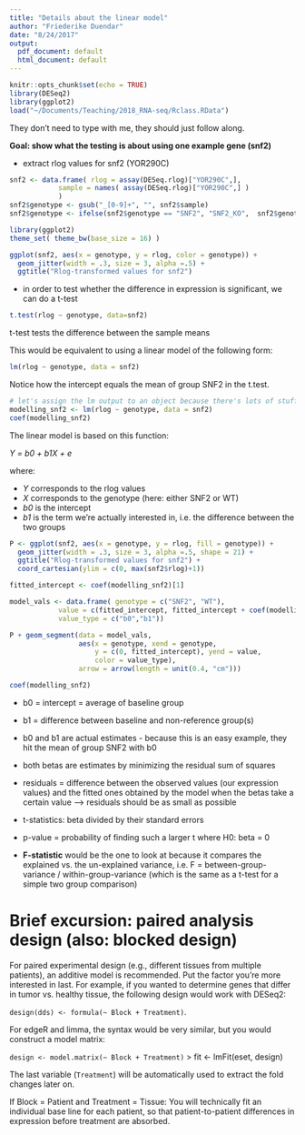 ```yaml
---
title: "Details about the linear model"
author: "Friederike Duendar"
date: "8/24/2017"
output:
  pdf_document: default
  html_document: default
---
```


```r
knitr::opts_chunk$set(echo = TRUE)
library(DESeq2)
library(ggplot2)
load("~/Documents/Teaching/2018_RNA-seq/Rclass.RData")
```

They don't need to type with me, they should just follow along.

__Goal: show what the testing is about using one example gene (snf2)__

* extract rlog values for snf2 (YOR290C)

```r
snf2 <- data.frame( rlog = assay(DESeq.rlog)["YOR290C",], 
            sample = names( assay(DESeq.rlog)["YOR290C",] ) 
            )
snf2$genotype <- gsub("_[0-9]+", "", snf2$sample)
snf2$genotype <- ifelse(snf2$genotype == "SNF2", "SNF2_KO",  snf2$genotype)
```

```r
library(ggplot2)
theme_set( theme_bw(base_size = 16) )

ggplot(snf2, aes(x = genotype, y = rlog, color = genotype)) + 
  geom_jitter(width = .3, size = 3, alpha =.5) +
  ggtitle("Rlog-transformed values for snf2")

```

* in order to test whether the difference in expression is significant, we can do a t-test

```r
t.test(rlog ~ genotype, data=snf2)
```

t-test tests the difference between the sample means

This would be equivalent to using a linear model of the following form:

```r
lm(rlog ~ genotype, data = snf2)
```

Notice how the intercept equals the mean of group SNF2 in the t.test.

```r
# let's assign the lm output to an object because there's lots of stuff in there
modelling_snf2 <- lm(rlog ~ genotype, data = snf2)
coef(modelling_snf2)
```

The linear model is based on this function:

*Y = b0 + b1X + e*

where:

- *Y* corresponds to the rlog values
- *X* corresponds to the genotype (here: either SNF2 or WT)
- *b0* is the intercept
- *b1* is the term we're actually interested in, i.e. the difference between the two groups

```r
P <- ggplot(snf2, aes(x = genotype, y = rlog, fill = genotype)) + 
  geom_jitter(width = .3, size = 3, alpha =.5, shape = 21) +
  ggtitle("Rlog-transformed values for snf2") + 
  coord_cartesian(ylim = c(0, max(snf2$rlog)+1))

fitted_intercept <- coef(modelling_snf2)[1]

model_vals <- data.frame( genotype = c("SNF2", "WT"), 
            value = c(fitted_intercept, fitted_intercept + coef(modelling_snf2)[2]), 
            value_type = c("b0","b1"))

P + geom_segment(data = model_vals,
                 aes(x = genotype, xend = genotype,
                     y = c(0, fitted_intercept), yend = value,
                     color = value_type), 
                 arrow = arrow(length = unit(0.4, "cm")))
```

```r
coef(modelling_snf2)
```

- b0 = intercept = average of baseline group
- b1 = difference between baseline and non-reference group(s)

- b0 and b1 are actual estimates - because this is an easy example, they hit the mean of group SNF2 with b0
- both betas are estimates by minimizing the residual sum of squares
- residuals = difference between the observed values (our expression values) and the fitted ones obtained by the model when the betas take a certain value --> residuals should be as small as possible 

- t-statistics: beta divided by their standard errors
- p-value = probability of finding such a larger t where H0: beta = 0
- **F-statistic** would be the one to look at because it compares the explained vs. the un-explained variance, i.e. F = between-group-variance / within-group-variance (which is the same as a t-test for a simple two group comparison)


# Brief excursion: paired analysis design (also: blocked design)

For paired experimental design (e.g., different tissues from multiple patients), an additive model is recommended.
Put the factor you're more interested in last.
For example, if you wanted to determine genes that differ in tumor vs. healthy tissue, the following design would work with DESeq2:

`design(dds) <- formula(~ Block + Treatment)`.

For edgeR and limma, the syntax would be very similar, but you would construct a model matrix:

`design <- model.matrix(~ Block + Treatment)`
> fit <- lmFit(eset, design)

The last variable (`Treatment`) will be automatically used to extract the fold changes later on.

If Block = Patient and Treatment = Tissue:
You will technically fit an individual base line for each patient, 
so that patient-to-patient differences in expression before treatment are absorbed.



